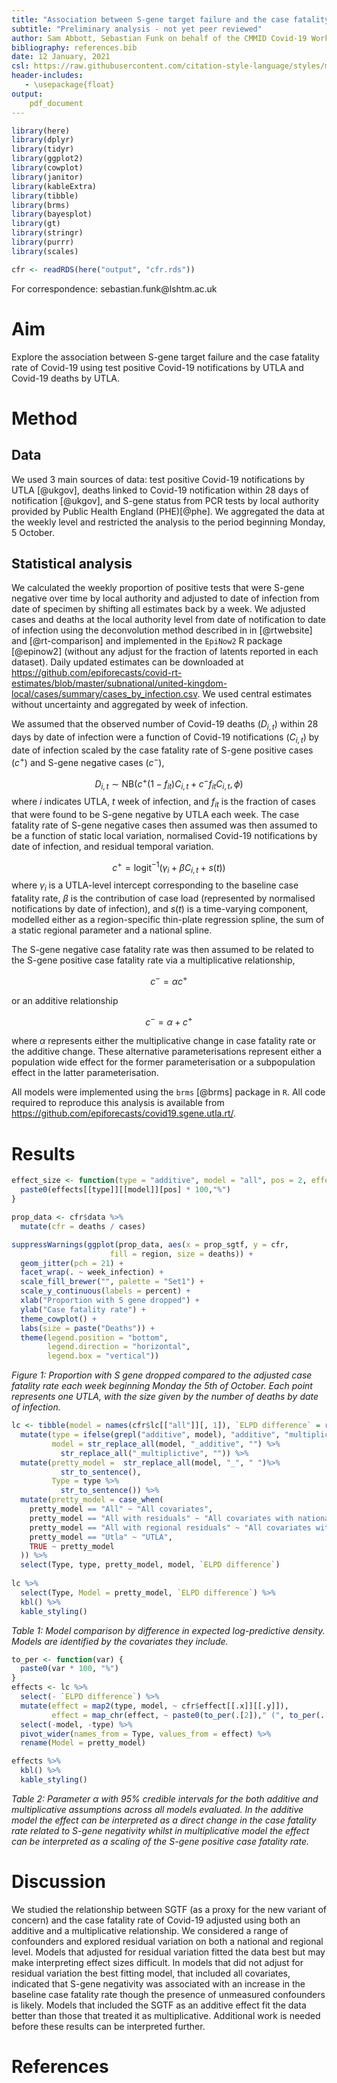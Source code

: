 ```yaml
---
title: "Association between S-gene target failure and the case fatality rate of Covid-19"
subtitle: "Preliminary analysis - not yet peer reviewed"
author: Sam Abbott, Sebastian Funk on behalf of the CMMID Covid-19 Working Group
bibliography: references.bib
date: 12 January, 2021
csl: https://raw.githubusercontent.com/citation-style-language/styles/master/apa-numeric-superscript-brackets.csl
header-includes:
   - \usepackage{float}
output:
    pdf_document
---
```


```r
library(here)
library(dplyr)
library(tidyr)
library(ggplot2)
library(cowplot)
library(janitor)
library(kableExtra)
library(tibble)
library(brms)
library(bayesplot)
library(gt)
library(stringr)
library(purrr)
library(scales)

cfr <- readRDS(here("output", "cfr.rds"))
```

For correspondence: sebastian.funk@lshtm.ac.uk

# Aim 

Explore the association between S-gene target failure and the case fatality rate of Covid-19 using test positive Covid-19 notifications by UTLA and Covid-19 deaths by UTLA.

# Method

## Data

We used 3 main sources of data: test positive Covid-19 notifications by UTLA [@ukgov], deaths linked to Covid-19 notification within 28 days of notification [@ukgov], and S-gene status from PCR tests by local authority provided by Public Health England (PHE)[@phe]. We aggregated the data at the weekly level and restricted the analysis to the period beginning Monday, 5 October.

## Statistical analysis

We calculated the weekly proportion of positive tests that were S-gene negative over time by local authority and adjusted to date of infection from date of specimen by shifting all estimates back by a week. We adjusted cases and deaths at the local authority level from date of notification to date of infection using the deconvolution method described in in [@rtwebsite] and [@rt-comparison] and implemented in the `EpiNow2` R package [@epinow2] (without any adjust for the fraction of latents reported in each dataset). Daily updated estimates can be downloaded at [https://github.com/epiforecasts/covid-rt-estimates/blob/master/subnational/united-kingdom-local/cases/summary/cases_by_infection.csv](https://github.com/epiforecasts/covid-rt-estimates/blob/master/subnational/united-kingdom-local/cases/summary/cases_by_infection.csv). We used central estimates without uncertainty and aggregated by week of infection.

We assumed that the observed number of Covid-19 deaths ($D_{i,t}$) within 28 days by date of infection were a function of Covid-19 notifications ($C_{i,t}$) by date of infection scaled by the case fatality rate of S-gene positive cases ($c^+$) and S-gene negative cases ($c^-$), 

$$D_{i,t} \sim \mathrm{NB}\left(c^{+}\left(1-f_{it}\right)C_{i,t} + c^{-}f_{it}C_{i,t},  \phi \right)$$
where $i$ indicates UTLA, $t$ week of infection, and $f_{it}$ is the fraction of cases that were found to be S-gene negative by UTLA each week. The case fatality rate of S-gene negative cases then assumed was then assumed to be a function of static local variation, normalised Covid-19 notifications by date of infection, and residual temporal variation.

$$c^{+} = \mathrm{logit}^{-1}\left(\gamma_i + \beta C_{i,t} + s(t) \right)$$
where $\gamma_i$ is a UTLA-level intercept corresponding to the baseline case fatality rate, $\beta$ is the contribution of case load (represented by normalised notifications by date of infection), and $s(t)$ is a time-varying component, modelled either as a region-specific thin-plate regression spline, the sum of a static regional parameter and a national spline. 

The S-gene negative case fatality rate was then assumed to be related to the S-gene positive case fatality rate via a multiplicative relationship,

$$c^{-} = \alpha c^{+}$$ 

or an additive relationship 

$$c^{-} = \alpha + c^{+}$$

where $\alpha$ represents either the multiplicative change in case fatality rate or the additive change. These alternative parameterisations represent either a population wide effect for the former parameterisation or a subpopulation effect in the latter parameterisation.  

All models were implemented using the `brms` [@brms] package in `R`. All code required to reproduce this analysis is available from [https://github.com/epiforecasts/covid19.sgene.utla.rt/](https://github.com/epiforecasts/covid19.sgene.utla.rt/).

# Results

```r
effect_size <- function(type = "additive", model = "all", pos = 2, effects = cfr$effect) {
  paste0(effects[[type]][[model]][pos] * 100,"%")
}
```

```r
prop_data <- cfr$data %>% 
  mutate(cfr = deaths / cases)

suppressWarnings(ggplot(prop_data, aes(x = prop_sgtf, y = cfr,
                      fill = region, size = deaths)) +
  geom_jitter(pch = 21) +
  facet_wrap(. ~ week_infection) +
  scale_fill_brewer("", palette = "Set1") +
  scale_y_continuous(labels = percent) + 
  xlab("Proportion with S gene dropped") +
  ylab("Case fatality rate") +
  theme_cowplot() +
  labs(size = paste("Deaths")) +
  theme(legend.position = "bottom",
        legend.direction = "horizontal",
        legend.box = "vertical"))
```

*Figure 1: Proportion with S gene dropped compared to the adjusted case fatality rate each week beginning Monday the 5th of October. Each point represents one UTLA, with the size given by the number of deaths by date of infection.*

```r
lc <- tibble(model = names(cfr$lc[["all"]][, 1]), `ELPD difference` = round(cfr$lc[["all"]][, "elpd_diff"], 2)) %>% 
  mutate(type = ifelse(grepl("additive", model), "additive", "multiplicative"),
         model = str_replace_all(model, "_additive", "") %>% 
           str_replace_all("_multiplictive", "")) %>% 
  mutate(pretty_model =  str_replace_all(model, "_", " ")%>% 
           str_to_sentence(),
         Type = type %>% 
           str_to_sentence()) %>% 
  mutate(pretty_model = case_when(
    pretty_model == "All" ~ "All covariates",
    pretty_model == "All with residuals" ~ "All covariates with national time-varying",
    pretty_model == "All with regional residuals" ~ "All covariates with regional time-varying", 
    pretty_model == "Utla" ~ "UTLA",
    TRUE ~ pretty_model
  )) %>% 
  select(Type, type, pretty_model, model, `ELPD difference`)
  
lc %>%
  select(Type, Model = pretty_model, `ELPD difference`) %>% 
  kbl() %>%
  kable_styling()
```
*Table 1: Model comparison by difference in expected log-predictive density. Models are identified by the covariates they include.*


```r
to_per <- function(var) {
  paste0(var * 100, "%")
}
effects <- lc %>% 
  select(- `ELPD difference`) %>% 
  mutate(effect = map2(type, model, ~ cfr$effect[[.x]][[.y]]),
         effect = map_chr(effect, ~ paste0(to_per(.[2])," (", to_per(.[1]), ", ", to_per(.[3]), ")"))) %>% 
  select(-model, -type) %>% 
  pivot_wider(names_from = Type, values_from = effect) %>% 
  rename(Model = pretty_model)

effects %>%
  kbl() %>%
  kable_styling()
```
*Table 2: Parameter $\alpha$ with 95% credible intervals for the both additive and multiplicative assumptions across all models evaluated. In the additive model the effect can be interpreted as a direct change in the case fatality rate related to S-gene negativity whilst in multiplicative model the effect can be interpreted as a scaling of the S-gene positive case fatality rate.*

# Discussion

We studied the relationship between SGTF (as a proxy for the new variant of concern) and the case fatality rate of Covid-19 adjusted using both an additive and a multiplicative relationship. We considered a range of confounders and explored residual variation on both a national and regional level. Models that adjusted for residual variation fitted the data best but may make interpreting effect sizes difficult. In models that did not adjust for residual variation the best fitting model, that included all covariates, indicated that S-gene negativity was associated with an increase in the baseline case fatality rate though the presence of unmeasured confounders is likely. Models that included the SGTF as an additive effect fit the data better than those that treated it as multiplicative. Additional work is needed before these results can be interpreted further. 

# References

<div id = 'refs'></div>
